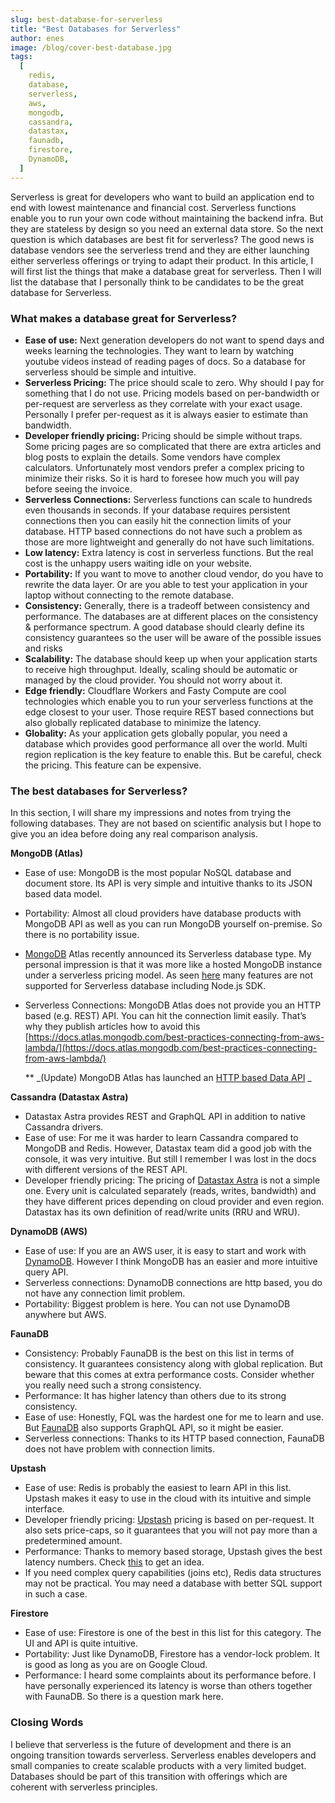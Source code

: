 ```yaml
---
slug: best-database-for-serverless
title: "Best Databases for Serverless"
author: enes
image: /blog/cover-best-database.jpg
tags:
  [
    redis,
    database,
    serverless,
    aws,
    mongodb,
    cassandra,
    datastax,
    faunadb,
    firestore,
    DynamoDB,
  ]
---
```


Serverless is great for developers who want to build an application end to end with lowest maintenance and financial cost. Serverless functions enable you to run your own code without maintaining the backend infra. But they are stateless by design so you need an external data store. So the next question is which databases are best fit for serverless? The good news is database vendors see the serverless trend and they are either launching either serverless offerings or trying to adapt their product. In this article, I will first list the things that make a database great for serverless. Then I will list the database that I personally think to be candidates to be the great database for Serverless.

### What makes a database great for Serverless?

- **Ease of use:** Next generation developers do not want to spend days and weeks learning the technologies. They want to learn by watching youtube videos instead of reading pages of docs. So a database for serverless should be simple and intuitive.
- **Serverless Pricing:** The price should scale to zero. Why should I pay for something that I do not use. Pricing models based on per-bandwidth or per-request are serverless as they correlate with your exact usage. Personally I prefer per-request as it is always easier to estimate than bandwidth.
- **Developer friendly pricing:** Pricing should be simple without traps. Some pricing pages are so complicated that there are extra articles and blog posts to explain the details. Some vendors have complex calculators. Unfortunately most vendors prefer a complex pricing to minimize their risks. So it is hard to foresee how much you will pay before seeing the invoice.
- **Serverless Connections:** Serverless functions can scale to hundreds even thousands in seconds. If your database requires persistent connections then you can easily hit the connection limits of your database. HTTP based connections do not have such a problem as those are more lightweight and generally do not have such limitations.
- **Low latency:** Extra latency is cost in serverless functions. But the real cost is the unhappy users waiting idle on your website.
- **Portability:** If you want to move to another cloud vendor, do you have to rewrite the data layer. Or are you able to test your application in your laptop without connecting to the remote database.
- **Consistency:** Generally, there is a tradeoff between consistency and performance. The databases are at different places on the consistency & performance spectrum. A good database should clearly define its consistency guarantees so the user will be aware of the possible issues and risks
- **Scalability:** The database should keep up when your application starts to receive high throughput. Ideally, scaling should be automatic or managed by the cloud provider. You should not worry about it.
- **Edge friendly:** Cloudflare Workers and Fasty Compute are cool technologies which enable you to run your serverless functions at the edge closest to your user. Those require REST based connections but also globally replicated database to minimize the latency.
- **Globality:** As your application gets globally popular, you need a database which provides good performance all over the world. Multi region replication is the key feature to enable this. But be careful, check the pricing. This feature can be expensive.

### The best databases for Serverless?

In this section, I will share my impressions and notes from trying the following databases. They are not based on scientific analysis but I hope to give you an idea before doing any real comparison analysis.

**MongoDB (Atlas)**

- Ease of use: MongoDB is the most popular NoSQL database and document store. Its API is very simple and intuitive thanks to its JSON based data model.
- Portability: Almost all cloud providers have database products with MongoDB API as well as you can run MongoDB yourself on-premise. So there is no portability issue.
- [MongoDB](https://www.mongodb.com/cloud/atlas) Atlas recently announced its Serverless database type. My personal impression is that it was more like a hosted MongoDB instance under a serverless pricing model. As seen [here](https://docs.atlas.mongodb.com/reference/serverless-instance-limitations/) many features are not supported for Serverless database including Node.js SDK.
- Serverless Connections: MongoDB Atlas does not provide you an HTTP based (e.g. REST) API. You can hit the connection limit easily. That’s why they publish articles how to avoid this [https://docs.atlas.mongodb.com/best-practices-connecting-from-aws-lambda/](https://docs.atlas.mongodb.com/best-practices-connecting-from-aws-lambda/)

  \*\* _(Update) MongoDB Atlas has launched an [HTTP based Data API](https://docs.atlas.mongodb.com/api/data-api/) _

**Cassandra (Datastax Astra)**

- Datastax Astra provides REST and GraphQL API in addition to native Cassandra drivers.
- Ease of use: For me it was harder to learn Cassandra compared to MongoDB and Redis. However, Datastax team did a good job with the console, it was very intuitive. But still I remember I was lost in the docs with different versions of the REST API.
- Developer friendly pricing: The pricing of [Datastax Astra](https://www.datastax.com/products/datastax-astra) is not a simple one. Every unit is calculated separately (reads, writes, bandwidth) and they have different prices depending on cloud provider and even region. Datastax has its own definition of read/write units (RRU and WRU).

**DynamoDB (AWS)**

- Ease of use: If you are an AWS user, it is easy to start and work with [DynamoDB](https://aws.amazon.com/dynamodb/). However I think MongoDB has an easier and more intuitive query API.
- Serverless connections: DynamoDB connections are http based, you do not have any connection limit problem.
- Portability: Biggest problem is here. You can not use DynamoDB anywhere but AWS.

**FaunaDB**

- Consistency: Probably FaunaDB is the best on this list in terms of consistency. It guarantees consistency along with global replication. But beware that this comes at extra performance costs. Consider whether you really need such a strong consistency.
- Performance: It has higher latency than others due to its strong consistency.
- Ease of use: Honestly, FQL was the hardest one for me to learn and use. But [FaunaDB](https://fauna.com/) also supports GraphQL API, so it might be easier.
- Serverless connections: Thanks to its HTTP based connection, FaunaDB does not have problem with connection limits.

**Upstash**

- Ease of use: Redis is probably the easiest to learn API in this list. Upstash makes it easy to use in the cloud with its intuitive and simple interface.
- Developer friendly pricing: [Upstash](https://upstash.com/) pricing is based on per-request. It also sets price-caps, so it guarantees that you will not pay more than a predetermined amount.
- Performance: Thanks to memory based storage, Upstash gives the best latency numbers. Check [this](https://serverless-battleground.vercel.app/) to get an idea.
- If you need complex query capabilities (joins etc), Redis data structures may not be practical. You may need a database with better SQL support in such a case.

**Firestore**

- Ease of use: Firestore is one of the best in this list for this category. The UI and API is quite intuitive.
- Portability: Just like DynamoDB, Firestore has a vendor-lock problem. It is good as long as you are on Google Cloud.
- Performance: I heard some complaints about its performance before. I have personally experienced its latency is worse than others together with FaunaDB. So there is a question mark here.

### Closing Words

I believe that serverless is the future of development and there is an ongoing transition towards serverless. Serverless enables developers and small companies to create scalable products with a very limited budget. Databases should be part of this transition with offerings which are coherent with serverless principles.
